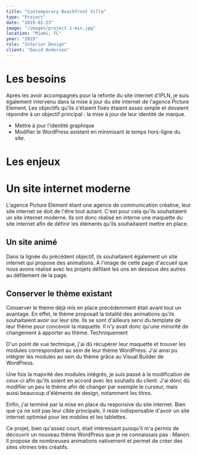 ```yaml
---
title: "Contemporary Beachfront Villa"
type: "Project"
date: "2019-01-23"
image: "/images/project-1-min.jpg"
location: "Miami, FL"
year: "2019"
role: "Interior Design"
client: "David Anderson"
---
```



# Les besoins

Après les avoir accompagnés pour la refonte du site internet d'IPLN, je suis également intervenu dans la mise à jour du site 
internet de l'agence Picture Element. Les objectifs qu'ils s'étaient fixés étaient assez simple et devaient répondre à un
objectif principal : la mise à jour de leur identité de marque.

- Mettre à jour l'identité graphique
- Modifier le WordPress existant en minimisant le temps hors-ligne du site.

# Les enjeux

# Un site internet moderne 

L'agence Picture Element étant une agence de communication créative, leur site internet se doit de l'être tout autant. C'est pour cela qu'ils souhaitaient un site internet moderne. Ils ont donc réalisé en interne une maquette du site internet afin de définir les éléments qu'ils souhaitaient mettre en place.

## Un site animé

Dans la lignée du précédent objectif, ils souhaitaient également un site internet qui propose des animations. À l'image de cette page d'accueil que nous avons réalisé avec les projets défilant les uns en dessous des autres au défilement de la page.

## Conserver le thème existant

Conserver le thème déjà mis en place précédemment était avant tout un avantage. En effet, le thème proposait la totalité des animations qu'ils souhaitaient avoir sur leur site. Ils se sont d'ailleurs servi du template de leur thème pour concevoir la maquette. Il n'y avait donc qu'une minorité de changement à apporter au thème.
Techniquement

D'un point de vue technique, j'ai dû récupérer leur maquette et trouver les modules correspondant au sein de leur thème WordPress. J'ai ainsi pu intégrer les modules au sein du thème grâce au Visual Builder de WordPress.

Une fois la majorité des modules intégrés, je suis passé à la modification de ceux-ci afin qu'ils soient en accord avec les souhaits du client. J'ai donc dû modifier un peu le thème afin de changer par exemple le curseur, mais aussi beaucoup d'éléments de design, notamment les titres.

Enfin, j'ai terminé par la mise en place du responsive du site internet. Bien que ça ne soit pas leur cible principale, il reste indispensable d'avoir un site internet optimisé pour les mobiles et les tablettes.

Ce projet, bien qu'assez court, était intéressant puisqu'il m'a permis de découvrir un nouveau thème WordPress que je ne connaissais pas : Manon. Il propose de nombreuses animations nativement et permet de créer des sites vitrines très créatifs.
